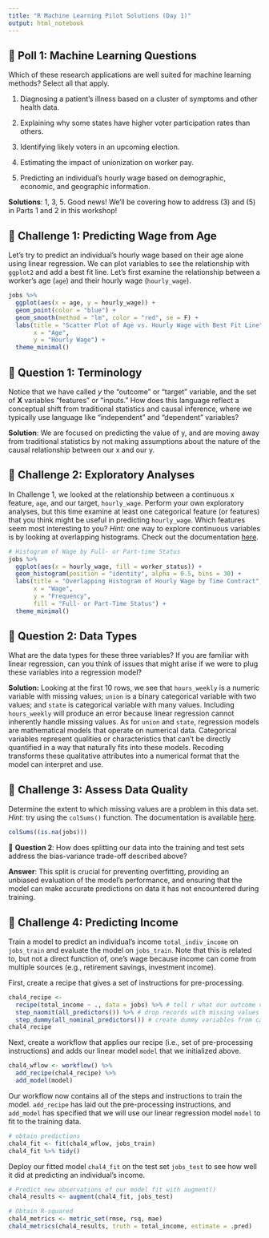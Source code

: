 ```yaml
---
title: "R Machine Learning Pilot Solutions (Day 1)"
output: html_notebook
---
```



## 📝 Poll 1: Machine Learning Questions

Which of these research applications are well suited for machine learning methods? Select all that apply.

1.  Diagnosing a patient's illness based on a cluster of symptoms and other health data.

2.  Explaining why some states have higher voter participation rates than others.

3.  Identifying likely voters in an upcoming election.

4.  Estimating the impact of unionization on worker pay.

5.  Predicting an individual's hourly wage based on demographic, economic, and geographic information.

**Solutions**: 1, 3, 5. Good news! We'll be covering how to address (3) and (5) in Parts 1 and 2 in this workshop!


## 🥊 Challenge 1: Predicting Wage from Age

Let's try to predict an individual's hourly wage based on their age alone using linear regression. We can plot variables to see the relationship with `ggplot2` and add a best fit line. Let's first examine the relationship between a worker's age (`age`) and their hourly wage (`hourly_wage`).

```r
jobs %>%
  ggplot(aes(x = age, y = hourly_wage)) +
  geom_point(color = "blue") +
  geom_smooth(method = "lm", color = "red", se = F) + 
  labs(title = "Scatter Plot of Age vs. Hourly Wage with Best Fit Line", 
       x = "Age", 
       y = "Hourly Wage") + 
  theme_minimal() 
```

## 🔔 Question 1: Terminology

Notice that we have called *y* the "outcome" or "target" variable, and the set of $\mathbf{X}$ variables "features" or "inputs." How does this language reflect a conceptual shift from traditional statistics and causal inference, where we typically use language like "independent" and "dependent" variables?

**Solution**: We are focused on predicting the value of y, and are moving away from traditional statistics by not making assumptions about the nature of the causal relationship between our x and our y.


## 🥊 Challenge 2: Exploratory Analyses

In Challenge 1, we looked at the relationship between a continuous x feature, `age`, and our target, `hourly_wage`. Perform your own exploratory analyses, but this time examine at least one categorical feature (or features) that you think might be useful in predicting `hourly_wage`. Which features seem most interesting to you? *Hint:* one way to explore continuous variables is by looking at overlapping histograms. Check out the documentation [here](https://ggplot2.tidyverse.org/reference/geom_histogram.html). 

```r
# Histogram of Wage by Full- or Part-time Status
jobs %>%
  ggplot(aes(x = hourly_wage, fill = worker_status)) +
  geom_histogram(position = "identity", alpha = 0.5, bins = 30) +
  labs(title = "Overlapping Histogram of Hourly Wage by Time Contract",
       x = "Wage",
       y = "Frequency",
       fill = "Full- or Part-Time Status") +
  theme_minimal()
```

## 🔔 Question 2: Data Types

What are the data types for these three variables? If you are familiar with linear regression, can you think of issues that might arise if we were to plug these variables into a regression model?

**Solution:** Looking at the first 10 rows, we see that `hours_weekly` is a numeric variable with missing values; `union` is a binary categorical variable with two values; and `state` is categorical variable with many values. Including `hours_weekly` will produce an error because linear regression cannot inherently handle missing values. As for `union` and `state`, regression models are mathematical models that operate on numerical data. Categorical variables represent qualities or characteristics that can't be directly quantified in a way that naturally fits into these models. Recoding transforms these qualitative attributes into a numerical format that the model can interpret and use.


## 🥊 Challenge 3: Assess Data Quality

Determine the extent to which missing values are a problem in this data set. *Hint*: try using the `colSums()` function. The documentation is available [here](https://www.rdocumentation.org/packages/base/versions/3.6.2/topics/colSums).

```r
colSums((is.na(jobs)))
```

🔔 **Question 2**: How does splitting our data into the training and test sets address the bias-variance trade-off described above?

**Answer**: This split is crucial for preventing overfitting, providing an unbiased evaluation of the model's performance, and ensuring that the model can make accurate predictions on data it has not encountered during training.


## 🥊 Challenge 4: Predicting Income

Train a model to predict an individual's income `total_indiv_income` on `jobs_train` and evaluate the model on `jobs_train`. Note that this is related to, but not a direct function of, one's wage because income can come from multiple sources (e.g., retirement savings, investment income).

First, create a recipe that gives a set of instructions for pre-processing.

```r
chal4_recipe <- 
  recipe(total_income ~ ., data = jobs) %>% # tell r what our outcome variable is 
  step_naomit(all_predictors()) %>% # drop records with missing values 
  step_dummy(all_nominal_predictors()) # create dummy variables from categorical variables
chal4_recipe
```

Next, create a workflow that applies our recipe (i.e., set of pre-processing instructions) and adds our linear model `model` that we initialized above.

```r
chal4_wflow <- workflow() %>% 
  add_recipe(chal4_recipe) %>% 
  add_model(model)
```

Our workflow now contains all of the steps and instructions to train the model. `add_recipe` has laid out the pre-processing instructions, and `add_model` has specified that we will use our linear regression model `model` to fit to the training data.

```r
# obtain predictions 
chal4_fit <- fit(chal4_wflow, jobs_train)
chal4_fit %>% tidy()
```

Deploy our fitted model `chal4_fit` on the test set `jobs_test` to see how well it did at predicting an individual's income.

```r
# Predict new observations of our model fit with augment() 
chal4_results <- augment(chal4_fit, jobs_test)

# Obtain R-squared
chal4_metrics <- metric_set(rmse, rsq, mae)
chal4_metrics(chal4_results, truth = total_income, estimate = .pred)
```
